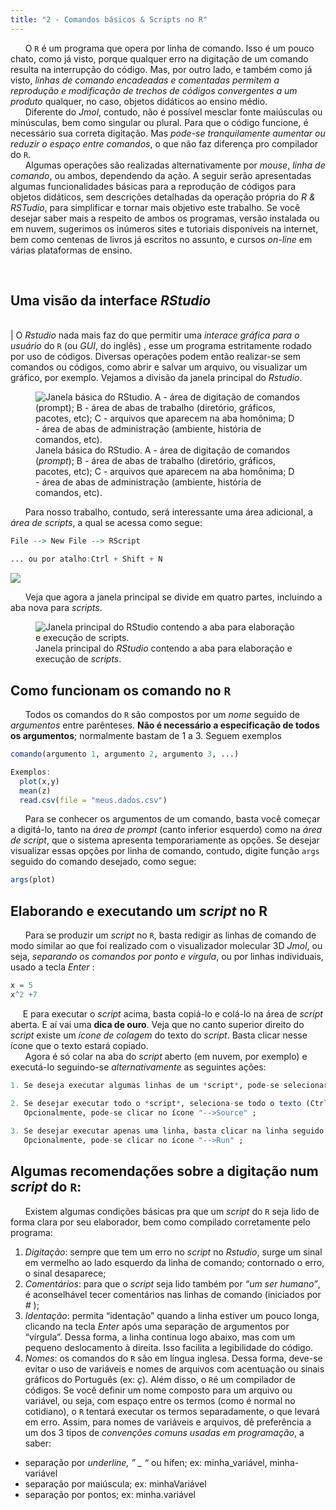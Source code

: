 ```yaml
---
title: "2 - Comandos básicos & Scripts no R"
---
```


|       O `R` é um programa que opera por linha de comando. Isso é um pouco chato, como já visto, porque qualquer erro na digitação de um comando resulta na interrupção do código. Mas, por outro lado, e também como já visto, *linhas de comando encadeadas e comentadas permitem a reprodução e modificação de trechos de códigos convergentes a um produto* qualquer, no caso, objetos didáticos ao ensino médio.

|       Diferente do *Jmol*, contudo, não é possível mesclar fonte maiúsculas ou minúsculas, bem como singular ou plural. Para que o código funcione, é necessário sua correta digitação. Mas *pode-se tranquilamente aumentar ou reduzir o espaço entre comandos*, o que não faz diferença pro compilador do `R`.

|       Algumas operações são realizadas alternativamente por *mouse*, *linha de comando*, ou ambos, dependendo da ação. A seguir serão apresentadas algumas funcionalidades básicas para a reprodução de códigos para objetos didáticos, sem descrições detalhadas da operação própria do *R & RSTudio*, para simplificar e tornar mais objetivo este trabalho. Se você desejar saber mais a respeito de ambos os programas, versão instalada ou em nuvem, sugerimos os inúmeros sites e tutoriais disponíveis na internet, bem como centenas de livros já escritos no assunto, e cursos *on-line* em várias plataformas de ensino.

\

## Uma visão da interface *RStudio*

\
    | O *Rstudio* nada mais faz do que permitir uma *interace gráfica para o usuário* do `R` (ou *GUI*, do inglês) , esse um programa estritamente rodado por uso de códigos. Diversas operações podem então realizar-se sem comandos ou códigos, como abrir e salvar um arquivo, ou visualizar um gráfico, por exemplo. Vejamos a divisão da janela principal do *Rstudio*.

![Janela básica do RStudio. A - área de digitação de comandos (*prompt*); B - área de abas de trabalho (diretório, gráficos, pacotes, etc); C - arquivos que aparecem na aba homônima; D - área de abas de administração (ambiente, história de comandos, etc).](rstudioWindows2.png)

|       Para nosso trabalho, contudo, será interessante uma área adicional, a *área de scripts*, a qual se acessa como segue:

```r
File --> New File --> RScript

... ou por atalho:Ctrl + Shift + N

```

![](rstudioScript.png)

|       Veja que agora a janela principal se divide em quatro partes, incluindo a aba nova para *scripts*.

![Janela principal do *RStudio* contendo a aba para elaboração e execução de *scripts*.](rstudioScriptAberta.png)

## Como funcionam os comando no `R`

|       Todos os comandos do `R` são compostos por um *nome* seguido de *argumentos* entre parênteses. **Não é necessário a especificação de todos os argumentos**; normalmente bastam de 1 a 3. Seguem exemplos

```r
comando(argumento 1, argumento 2, argumento 3, ...)

Exemplos:
  plot(x,y)
  mean(z)
  read.csv(file = "meus.dados.csv")
```

|       Para se conhecer os argumentos de um comando, basta você começar a digitá-lo, tanto na *área de prompt* (canto inferior esquerdo) como na *área de script*, que o sistema apresenta temporariamente as opções. Se desejar visualizar essas opções por linha de comando, contudo, digite função `args` seguido do comando desejado, como segue:

```r
args(plot)
```

## Elaborando e executando um *script* no R

|       Para se produzir um *script* no `R`, basta redigir as linhas de comando de modo similar ao que foi realizado com o visualizador molecular 3D *Jmol*, ou seja, *separando os comandos por ponto e vírgula*, ou por linhas individuais, usado a tecla *Enter* :

```r
x = 5
x^2 +7
```

|      E para executar o *script* acima, basta copiá-lo e colá-lo na área de *script* aberta. E aí vai uma **dica de ouro**. Veja que no canto superior direito do *script* existe um *ícone de colagem* do texto do *script*. Basta clicar nesse ícone que o texto estará copiado.

|       Agora é só colar na aba do *script* aberto (em nuvem, por exemplo) e executá-lo seguindo-se *alternativamente* as seguintes ações:

```r
1. Se deseja executar algumas linhas de um *script*, pode-se selecionar as linhas e clicar Ctrl + Enter ;

2. Se desejar executar todo o *script*, seleciona-se todo o texto (Ctrl + A) seguido da ação acima, Ctrl + Enter ;
   Opcionalmente, pode-se clicar no ícone "-->Source" ;
   
3. Se desejar executar apenas uma linha, basta clicar na linha seguido de Ctrl + Enter ;
   Opcionalmente, pode-se clicar no ícone "-->Run" ;

```

## Algumas recomendações sobre a digitação num *script* do `R`:

|       Existem algumas condições básicas pra que um *script* do `R` seja lido de forma clara por seu elaborador, bem como compilado corretamente pelo programa:

1.  *Digitação*: sempre que tem um erro no *script* no *Rstudio*, surge um sinal em vermelho ao lado esquerdo da linha de comando; contornado o erro, o sinal desaparece;
2.  *Comentários*: para que o *script* seja lido também por *"um ser humano"*, é aconselhável tecer comentários nas linhas de comando (iniciados por *\#* );
3.  *Identação*: permita "identação" quando a linha estiver um pouco longa, clicando na tecla *Enter* após uma separação de argumentos por "vírgula". Dessa forma, a linha continua logo abaixo, mas com um pequeno deslocamento à direita. Isso facilita a legibilidade do código.
4.  *Nomes*: os comandos do `R` são em língua inglesa. Dessa forma, deve-se evitar o uso de variáveis e nomes de arquivos com acentuação ou sinais gráficos do Português (ex: *ç*). Além disso, o `R`é um compilador de códigos. Se você definir um nome composto para um arquivo ou variável, ou seja, com espaço entre os termos (como é normal no cotidiano), o `R` tentará executar os termos separadamente, o que levará em erro. Assim, para nomes de variáveis e arquivos, dê preferência a um dos 3 tipos de *convenções comuns usadas em programação*, a saber:

-   separação por *underline, " \_ "* ou hífen; ex: minha_variável, minha-variável
-   separação por maiúscula; ex: minhaVariável
-   separação por pontos; ex: minha.variável
